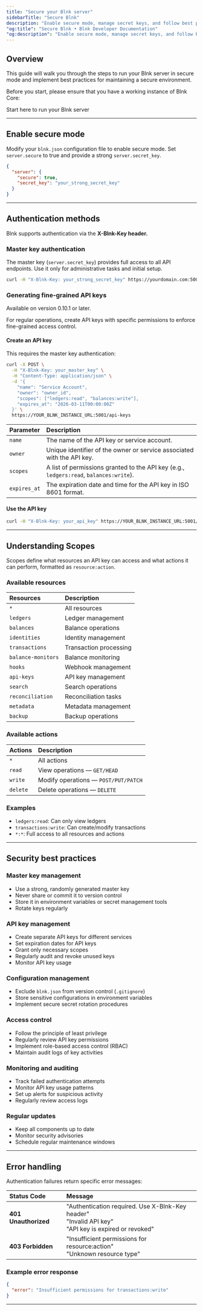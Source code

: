 ```yaml
---
title: "Secure your Blnk server"
sidebarTitle: "Secure Blnk"
description: "Enable secure mode, manage secret keys, and follow best practices for a secure environment."
"og:title": "Secure Blnk • Blnk Developer Documentation"
"og:description": "Enable secure mode, manage secret keys, and follow best practices for a secure environment."
---
```



## Overview

This guide will walk you through the steps to run your Blnk server in secure mode and implement best practices for maintaining a secure environment.

Before you start, please ensure that you have a working instance of Blnk Core:

<Card title="Deploy Blnk" icon="square-1" href="/home/install">
        Start here to run your Blnk server
</Card>

---

## Enable secure mode

Modify your `blnk.json` configuration file to enable secure mode. Set `server.secure` to true and provide a strong `server.secret_key`.

```json blnk.json
{
  "server": {
    "secure": true,
    "secret_key": "your_strong_secret_key"
  }
}
```

---

## Authentication methods

Blnk supports authentication via the **X-Blnk-Key header.**

### Master key authentication

The master key (`server.secret_key`) provides full access to all API endpoints. Use it only for administrative tasks and initial setup.

```bash 
curl -H "X-Blnk-Key: your_strong_secret_key" https://yourdomain.com:5001/ledgers
```

### Generating fine-grained API keys

<Info>Available on version 0.10.1 or later.</Info>

For regular operations, create API keys with specific permissions to enforce fine-grained access control.

#### Create an API key

This requires the master key authentication:

```bash
curl -X POST \
  -H "X-Blnk-Key: your_master_key" \
  -H "Content-Type: application/json" \
  -d '{
    "name": "Service Account",
    "owner": "owner_id", 
    "scopes": ["ledgers:read", "balances:write"],
    "expires_at": "2026-03-11T00:00:00Z"
  }' \
  https://YOUR_BLNK_INSTANCE_URL:5001/api-keys
```

| Parameter   | Description |
| :--- | :--- |
| `name`        | The name of the API key or service account. |
| `owner`       | Unique identifier of the owner or service associated with the API key. |
| `scopes`      | A list of permissions granted to the API key (e.g., `ledgers:read`, `balances:write`). |
| `expires_at`  | The expiration date and time for the API key in ISO 8601 format. |

#### Use the API key

```bash
curl -H "X-Blnk-Key: your_api_key" https://YOUR_BLNK_INSTANCE_URL:5001/ledgers
```

---

## Understanding Scopes

Scopes define what resources an API key can access and what actions it can perform, formatted as `resource:action`.

### Available resources

| **Resources** | **Description** |
| :-- | :-- |
| `*` | All resources |
| `ledgers` | Ledger management |
| `balances` | Balance operations |
| `identities` | Identity management |
| `transactions` | Transaction processing |
| `balance-monitors` | Balance monitoring |
| `hooks` | Webhook management |
| `api-keys` | API key management |
| `search` | Search operations |
| `reconciliation` | Reconciliation tasks |
| `metadata` | Metadata management |
| `backup` | Backup operations |

### Available actions

| **Actions** | **Description** |
| :-- | :-- |
| `*` | All actions |
| `read` | View operations — `GET/HEAD` |
| `write` | Modify operations — `POST/PUT/PATCH` |
| `delete` | Delete operations — `DELETE` |

### Examples

* `ledgers:read`: Can only view ledgers
* `transactions:write`: Can create/modify transactions
* `*:*`: Full access to all resources and actions

---

## Security best practices

### Master key management

* Use a strong, randomly generated master key
* Never share or commit it to version control
* Store it in environment variables or secret management tools
* Rotate keys regularly

### API key management

* Create separate API keys for different services
* Set expiration dates for API keys
* Grant only necessary scopes
* Regularly audit and revoke unused keys
* Monitor API key usage

### Configuration management

* Exclude `blnk.json` from version control (`.gitignore`)
* Store sensitive configurations in environment variables
* Implement secure secret rotation procedures

### Access control

* Follow the principle of least privilege
* Regularly review API key permissions
* Implement role-based access control (RBAC)
* Maintain audit logs of key activities

### Monitoring and auditing

* Track failed authentication attempts
* Monitor API key usage patterns
* Set up alerts for suspicious activity
* Regularly review access logs

### Regular updates

* Keep all components up to date
* Monitor security advisories
* Schedule regular maintenance windows

---

## Error handling

Authentication failures return specific error messages:

| **Status Code** | **Message** |
| :-- | :-- |
| **401 Unauthorized** | "Authentication required. Use X-Blnk-Key header" <br/> "Invalid API key" <br/> "API key is expired or revoked" |
| **403 Forbidden** | "Insufficient permissions for resource:action" <br/> "Unknown resource type" |

### Example error response

```json
{
  "error": "Insufficient permissions for transactions:write"
}
```

---

<NeedHelp />